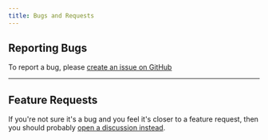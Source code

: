 ```yaml
---
title: Bugs and Requests
---
```


## Reporting Bugs

To report a bug, please [create an issue on GitHub](https://github.com/keizerworks/invoicen/issues/new/choose)

---

## Feature Requests

If you're not sure it's a bug and you feel it's closer to a feature request, then you should probably [open a discussion instead](https://github.com/keizerworks/invoicen/discussions/new/choose).
